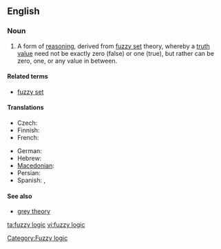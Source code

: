 ==English==

===Noun===
{{wikipedia}}
{{en-noun|sg=[[fuzzy]] [[logic]]}}

# A form of [[reasoning]], derived from [[fuzzy set]] theory, whereby a [[truth value]] need not be exactly zero (false) or one (true), but rather can be zero, one, or any value in between.

====Related terms====
* [[fuzzy set]]

====Translations====
{{trans-top|logic based on the notion of fuzzy set}}
* Czech: {{t-|cs|fuzzy logika|f}}
* Finnish: {{t-|fi|sumea logiikka}}
* French: {{t-|fr|logique floue|f}}
{{trans-mid}}
* German: {{t|de|Fuzzylogik}}
* Hebrew: {{t-|he|לוגיקה עמומה|f|tr=lógika amumá}}
* [[Macedonian]]: {{t|mk|фази логика|f|tr=fázi lógika}}
* Persian: {{t|fa|منطق فازی|xs=Persian}}
* Spanish:  {{t-|es|lógica difusa|f}}, {{t-|es|lógica borrosa|f}}
{{trans-bottom}}

====See also====
* [[grey theory]]

[[Category:Fuzzy logic]]

[[ta:fuzzy logic]]
[[vi:fuzzy logic]]